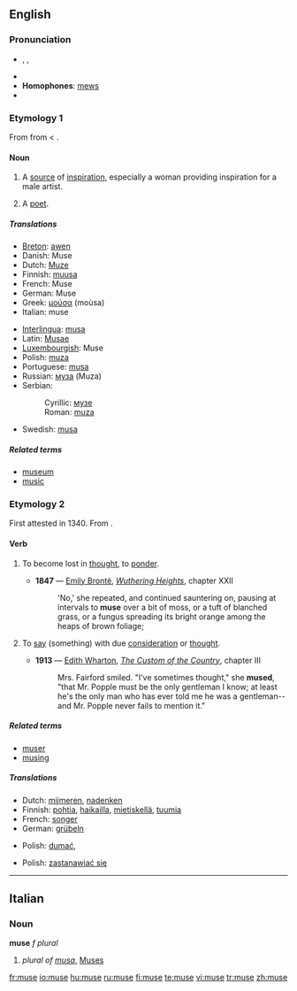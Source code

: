 {{was wotd|2008|February|27}}
{{see|Muse}}

==English==
{{wikipedia|dab=muse (disambiguation)|muse}}

===Pronunciation===
* {{enPR|myo͞oz}}, {{IPA|/mjuːz/}}, {{SAMPA|/mju:z/}}
*{{audio|en-us-muse.ogg|Audio (US)}}
* '''Homophones''': [[mews]]
* {{rhymes|uːz}}

===Etymology 1===
From {{etyl|frm}} {{term|muse|lang=frm}} from {{etyl|la}} {{term|Musa|Mūsa|lang=la}} < {{etyl|grc}} {{term|Μοῦσα|lang=grc|sc=polytonic}}.

====Noun====
{{en-noun}}

# A [[source]] of [[inspiration]], especially a woman providing inspiration for a male artist.
# {{archaic}} A [[poet]].

=====Translations=====
{{trans-top|a source of inspiration}}
*[[Breton]]: [[awen]] {{f}}
*Danish: Muse
*Dutch: [[Muze]]
*Finnish: [[muusa]]
*French: Muse
*German: Muse {{f}}
*Greek: [[μούσα]] (moùsa) {{f}}
*Italian: muse
{{trans-mid}}
*[[Interlingua]]: [[musa]]
*Latin: [[Musae]]
*[[Luxembourgish]]: Muse
*Polish: [[muza]] {{f}}
*Portuguese: [[musa]] {{f}}
*Russian: [[муза]] {{f}} (Muza)
*Serbian:
*:Cyrillic: [[музе]]
*:Roman: [[muza]]
*Swedish: [[musa]] {{c}}
{{trans-bottom}}

=====Related terms=====
* [[museum]]
* [[music]]

===Etymology 2===
First attested in 1340.  From {{etyl|fro}} {{term|muser|lang=fro}}.

====Verb====
{{en-verb|mus|ing}}

# {{intransitive}} To become lost in [[thought]], to [[ponder]].
#* '''1847''' — [[w:Emily Brontë|Emily Brontë]], ''[[s:Wuthering Heights|Wuthering Heights]]'', chapter XXII
#*: 'No,' she repeated, and continued sauntering on, pausing at intervals to '''muse''' over a bit of moss, or a tuft of blanched grass, or a fungus spreading its bright orange among the heaps of brown foliage;
# {{transitive}} To [[say]] (something) with due [[consideration]] or [[thought]].
#* '''1913''' — [[w:Edith Wharton|Edith Wharton]], ''[[s:The Custom of the Country|The Custom of the Country]]'', chapter III
#*: Mrs. Fairford smiled. "I've sometimes thought," she '''mused''', "that Mr. Popple must be the only gentleman I know; at least he's the only man who has ever told me he was a gentleman--and Mr. Popple never fails to mention it."

=====Related terms=====
* [[muser]]
* [[musing]]

=====Translations=====
{{trans-top|to become lost in thought}}
*Dutch: [[mijmeren]], [[nadenken]]
*Finnish: [[pohtia]], [[haikailla]], [[mietiskellä]], [[tuumia]]
*French: [[songer]]
*German: [[grübeln]]
{{trans-mid}}
*Polish: [[dumać]], 
{{trans-bottom}}

{{trans-top|to say with due consideration}}
{{trans-mid}}
*Polish: [[zastanawiać się]]
{{trans-bottom}}

----

==Italian==

===Noun===
'''muse''' ''f plural''

# ''plural of [[musa]]'', [[Muses]]

[[fr:muse]]
[[io:muse]]
[[hu:muse]]
[[ru:muse]]
[[fi:muse]]
[[te:muse]]
[[vi:muse]]
[[tr:muse]]
[[zh:muse]]